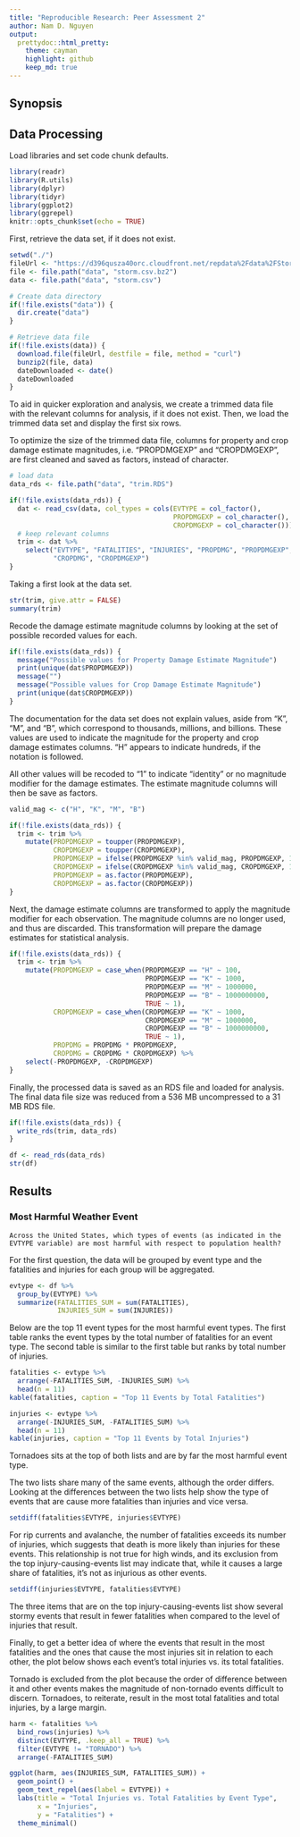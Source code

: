 ```yaml
---
title: "Reproducible Research: Peer Assessment 2"
author: Nam D. Nguyen
output:
  prettydoc::html_pretty:
    theme: cayman
    highlight: github
    keep_md: true
---
```


## Synopsis

## Data Processing

Load libraries and set code chunk defaults.

```r
library(readr)
library(R.utils)
library(dplyr)
library(tidyr)
library(ggplot2)
library(ggrepel)
knitr::opts_chunk$set(echo = TRUE)
```

First, retrieve the data set, if it does not exist.

```r
setwd("./")
fileUrl <- "https://d396qusza40orc.cloudfront.net/repdata%2Fdata%2FStormData.csv.bz2"
file <- file.path("data", "storm.csv.bz2")
data <- file.path("data", "storm.csv")

# Create data directory
if(!file.exists("data")) {
  dir.create("data")
}

# Retrieve data file
if(!file.exists(data)) {
  download.file(fileUrl, destfile = file, method = "curl")
  bunzip2(file, data)
  dateDownloaded <- date()
  dateDownloaded
}
```

To aid in quicker exploration and analysis, we create a trimmed data file with the relevant columns for analysis, if it does not exist. Then, we load the trimmed data set and display the first six rows.

To optimize the size of the trimmed data file, columns for property and crop damage estimate magnitudes, i.e. "PROPDMGEXP" and "CROPDMGEXP", are first cleaned and saved as factors, instead of character.

```r
# load data
data_rds <- file.path("data", "trim.RDS")

if(!file.exists(data_rds)) {
  dat <- read_csv(data, col_types = cols(EVTYPE = col_factor(),
                                         PROPDMGEXP = col_character(),
                                         CROPDMGEXP = col_character()))
  # keep relevant columns
  trim <- dat %>%
    select("EVTYPE", "FATALITIES", "INJURIES", "PROPDMG", "PROPDMGEXP",
           "CROPDMG", "CROPDMGEXP")
}
```

Taking a first look at the data set.

```r
str(trim, give.attr = FALSE)
summary(trim)
```

Recode the damage estimate magnitude columns by looking at the set of possible recorded values for each.

```r
if(!file.exists(data_rds)) {
  message("Possible values for Property Damage Estimate Magnitude")
  print(unique(dat$PROPDMGEXP))
  message("")
  message("Possible values for Crop Damage Estimate Magnitude")
  print(unique(dat$CROPDMGEXP))
}
```

The documentation for the data set does not explain values, aside from "K", "M", and "B", which correspond to thousands, millions, and billions. These values are used to indicate the magnitude for the property and crop damage estimates columns. "H" appears to indicate hundreds, if the notation is followed.

All other values will be recoded to "1" to indicate "identity" or no magnitude modifier for the damage estimates. The estimate magnitude columns will then be save as factors.


```r
valid_mag <- c("H", "K", "M", "B")

if(!file.exists(data_rds)) {
  trim <- trim %>%
    mutate(PROPDMGEXP = toupper(PROPDMGEXP),
           CROPDMGEXP = toupper(CROPDMGEXP),
           PROPDMGEXP = ifelse(PROPDMGEXP %in% valid_mag, PROPDMGEXP, 1),
           CROPDMGEXP = ifelse(CROPDMGEXP %in% valid_mag, CROPDMGEXP, 1),
           PROPDMGEXP = as.factor(PROPDMGEXP),
           CROPDMGEXP = as.factor(CROPDMGEXP))
}
```

Next, the damage estimate columns are transformed to apply the magnitude modifier for each observation. The magnitude columns are no longer used, and thus are discarded. This transformation will prepare the damage estimates for statistical analysis.

```r
if(!file.exists(data_rds)) {
  trim <- trim %>%
    mutate(PROPDMGEXP = case_when(PROPDMGEXP == "H" ~ 100,
                                  PROPDMGEXP == "K" ~ 1000,
                                  PROPDMGEXP == "M" ~ 1000000,
                                  PROPDMGEXP == "B" ~ 1000000000,
                                  TRUE ~ 1),
           CROPDMGEXP = case_when(CROPDMGEXP == "K" ~ 1000,
                                  CROPDMGEXP == "M" ~ 1000000,
                                  CROPDMGEXP == "B" ~ 1000000000,
                                  TRUE ~ 1),
           PROPDMG = PROPDMG * PROPDMGEXP,
           CROPDMG = CROPDMG * CROPDMGEXP) %>%
    select(-PROPDMGEXP, -CROPDMGEXP)
}
```

Finally, the processed data is saved as an RDS file and loaded for analysis. The final data file size was reduced from a 536 MB uncompressed to a 31 MB RDS file.

```r
if(!file.exists(data_rds)) {
  write_rds(trim, data_rds)
}

df <- read_rds(data_rds)
str(df)
```

## Results

### Most Harmful Weather Event

```
Across the United States, which types of events (as indicated in the EVTYPE variable) are most harmful with respect to population health?
```

For the first question, the data will be grouped by event type and the fatalities and injuries for each group will be aggregated.

```r
evtype <- df %>%
  group_by(EVTYPE) %>%
  summarize(FATALITIES_SUM = sum(FATALITIES),
            INJURIES_SUM = sum(INJURIES))
```

Below are the top 11 event types for the most harmful event types. The first table ranks the event types by the total number of fatalities for an event type. The second table is similar to the first table but ranks by total number of injuries.

```r
fatalities <- evtype %>%
  arrange(-FATALITIES_SUM, -INJURIES_SUM) %>%
  head(n = 11)
kable(fatalities, caption = "Top 11 Events by Total Fatalities")
```

```r
injuries <- evtype %>%
  arrange(-INJURIES_SUM, -FATALITIES_SUM) %>%
  head(n = 11)
kable(injuries, caption = "Top 11 Events by Total Injuries")
```

Tornadoes sits at the top of both lists and are by far the most harmful event type.

The two lists share many of the same events, although the order differs. Looking at the differences between the two lists help show the type of events that are cause more fatalities than injuries and vice versa.

```r
setdiff(fatalities$EVTYPE, injuries$EVTYPE)
```

For rip currents and avalanche, the number of fatalities exceeds its number of injuries, which suggests that death is more likely than injuries for these events. This relationship is not true for high winds, and its exclusion from the top injury-causing-events list may indicate that, while it causes a large share of fatalities, it's not as injurious as other events.

```r
setdiff(injuries$EVTYPE, fatalities$EVTYPE)
```

The three items that are on the top injury-causing-events list show several stormy events that result in fewer fatalities when compared to the level of injuries that result.

Finally, to get a better idea of where the events that result in the most fatalities and the ones that cause the most injuries sit in relation to each other, the plot below shows each event's total injuries vs. its total fatalities.

Tornado is excluded from the plot because the order of difference between it and other events makes the magnitude of non-tornado events difficult to discern. Tornadoes, to reiterate, result in the most total fatalities and total injuries, by a large margin.

```r
harm <- fatalities %>%
  bind_rows(injuries) %>%
  distinct(EVTYPE, .keep_all = TRUE) %>%
  filter(EVTYPE != "TORNADO") %>%
  arrange(-FATALITIES_SUM)

ggplot(harm, aes(INJURIES_SUM, FATALITIES_SUM)) +
  geom_point() +
  geom_text_repel(aes(label = EVTYPE)) +
  labs(title = "Total Injuries vs. Total Fatalities by Event Type",
       x = "Injuries",
       y = "Fatalities") +
  theme_minimal()
```
